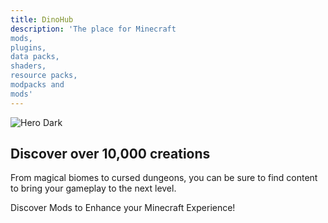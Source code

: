 ```yaml
---
title: DinoHub
description: 'The place for Minecraft
mods,
plugins,
data packs,
shaders,
resource packs,
modpacks and
mods'
---
```


<img
  className="hidden dark:block"
  src="/logo/undraw_docusaurus_tree.svg"
  alt="Hero Dark"
/>

## **Discover over 10,000 creations**

From magical biomes to cursed dungeons, you can be sure to find content to bring your gameplay to the next level. 


<CardGroup cols={2}>
  <Card 
    title="Discover Mods"
    icon= "compass"
    href= "mods"
  >
  Discover Mods to Enhance your Minecraft Experience!
  </Card>
</CardGroup>
